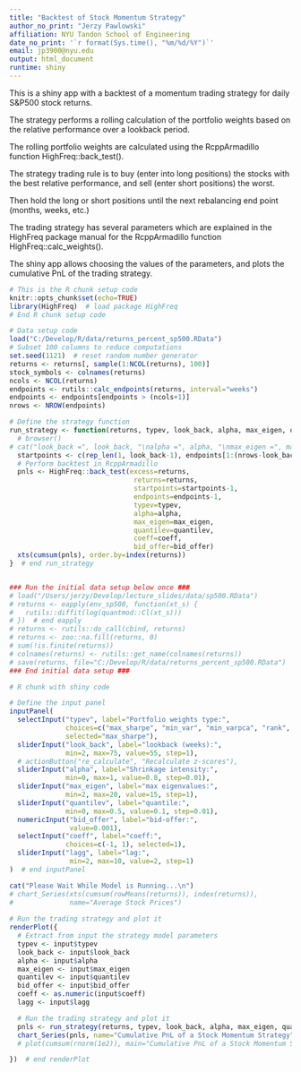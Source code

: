 ```yaml
---
title: "Backtest of Stock Momentum Strategy"
author_no_print: "Jerzy Pawlowski"
affiliation: NYU Tandon School of Engineering
date_no_print: '`r format(Sys.time(), "%m/%d/%Y")`'
email: jp3900@nyu.edu
output: html_document
runtime: shiny
---
```


This is a shiny app with a backtest of a momentum trading strategy for daily S&P500 stock returns.

The strategy performs a rolling calculation of the portfolio weights based on the relative performance over a lookback period.

The rolling portfolio weights are calculated using the RcppArmadillo function HighFreq::back_test().

The strategy trading rule is to buy (enter into long positions) the stocks with the best relative performance, and sell (enter short positions) the worst.

Then hold the long or short positions until the next rebalancing end point (months, weeks, etc.)

The trading strategy has several parameters which are explained in the HighFreq package manual for the RcppArmadillo function HighFreq::calc_weights().

The shiny app allows choosing the values of the parameters, and plots the cumulative PnL of the trading strategy.


```r
# This is the R chunk setup code
knitr::opts_chunk$set(echo=TRUE)
library(HighFreq)  # load package HighFreq
# End R chunk setup code

# Data setup code
load("C:/Develop/R/data/returns_percent_sp500.RData")
# Subset 100 columns to reduce computations
set.seed(1121)  # reset random number generator
returns <- returns[, sample(1:NCOL(returns), 100)]
stock_symbols <- colnames(returns)
ncols <- NCOL(returns)
endpoints <- rutils::calc_endpoints(returns, interval="weeks")
endpoints <- endpoints[endpoints > (ncols+1)]
nrows <- NROW(endpoints)

# Define the strategy function
run_strategy <- function(returns, typev, look_back, alpha, max_eigen, quantilev, coeff, bid_offer, lagg) {
  # browser()
# cat("look_back =", look_back, "\nalpha =", alpha, "\nmax_eigen =", max_eigen, "\nlagg =", lagg, "\n")
  startpoints <- c(rep_len(1, look_back-1), endpoints[1:(nrows-look_back+1)])
  # Perform backtest in RcppArmadillo
  pnls <- HighFreq::back_test(excess=returns, 
                               returns=returns,
                               startpoints=startpoints-1,
                               endpoints=endpoints-1,
                               typev=typev,
                               alpha=alpha,
                               max_eigen=max_eigen,
                               quantilev=quantilev,
                               coeff=coeff,
                               bid_offer=bid_offer)
  xts(cumsum(pnls), order.by=index(returns))
}  # end run_strategy


### Run the initial data setup below once ###
# load("/Users/jerzy/Develop/lecture_slides/data/sp500.RData")
# returns <- eapply(env_sp500, function(xt_s) {
#   rutils::diffit(log(quantmod::Cl(xt_s)))
# })  # end eapply
# returns <- rutils::do_call(cbind, returns)
# returns <- zoo::na.fill(returns, 0)
# sum(!is.finite(returns))
# colnames(returns) <- rutils::get_name(colnames(returns))
# save(returns, file="C:/Develop/R/data/returns_percent_sp500.RData")
### End initial data setup ###
```


```r
# R chunk with shiny code

# Define the input panel
inputPanel(
  selectInput("typev", label="Portfolio weights type:",
              choices=c("max_sharpe", "min_var", "min_varpca", "rank", "rankrob"), 
              selected="max_sharpe"),
  sliderInput("look_back", label="lookback (weeks):",
              min=2, max=75, value=55, step=1),
  # actionButton("re_calculate", "Recalculate z-scores"),
  sliderInput("alpha", label="Shrinkage intensity:",
              min=0, max=1, value=0.8, step=0.01),
  sliderInput("max_eigen", label="max eigenvalues:",
              min=2, max=20, value=15, step=1),
  sliderInput("quantilev", label="quantile:",
              min=0, max=0.5, value=0.1, step=0.01),
  numericInput("bid_offer", label="bid-offer:",
               value=0.001),
  selectInput("coeff", label="coeff:",
              choices=c(-1, 1), selected=1),
  sliderInput("lagg", label="lag:",
               min=2, max=10, value=2, step=1)
)  # end inputPanel

cat("Please Wait While Model is Running...\n")
# chart_Series(xts(cumsum(rowMeans(returns)), index(returns)),
#              name="Average Stock Prices")
  
# Run the trading strategy and plot it
renderPlot({
  # Extract from input the strategy model parameters
  typev <- input$typev
  look_back <- input$look_back
  alpha <- input$alpha
  max_eigen <- input$max_eigen
  quantilev <- input$quantilev
  bid_offer <- input$bid_offer
  coeff <- as.numeric(input$coeff)
  lagg <- input$lagg

  # Run the trading strategy and plot it
  pnls <- run_strategy(returns, typev, look_back, alpha, max_eigen, quantilev, coeff, bid_offer, lagg)
  chart_Series(pnls, name="Cumulative PnL of a Stock Momentum Strategy")
  # plot(cumsum(rnorm(1e2)), main="Cumulative PnL of a Stock Momentum Strategy")

})  # end renderPlot
```
